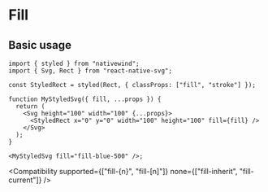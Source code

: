 
# Fill

## Basic usage

<RNSVG />

```tsx
import { styled } from "nativewind";
import { Svg, Rect } from "react-native-svg";

const StyledRect = styled(Rect, { classProps: ["fill", "stroke"] });

function MyStyledSvg({ fill, ...props }) {
  return (
    <Svg height="100" width="100" {...props}>
      <StyledRect x="0" y="0" width="100" height="100" fill={fill} />
    </Svg>
  );
}

<MyStyledSvg fill="fill-blue-500" />;
```

<Compatibility
  supported={["fill-{n}", "fill-[n]"]}
  none={["fill-inherit", "fill-current"]}
/>
